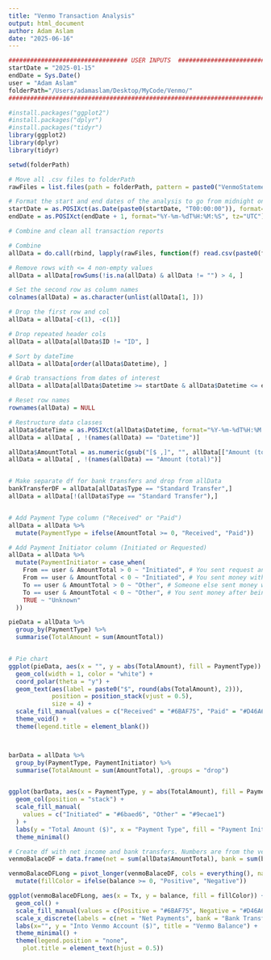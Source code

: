 ```yaml
---
title: "Venmo Transaction Analysis"
output: html_document
author: Adam Aslam
date: "2025-06-16"
---
```



```r
################################# USER INPUTS  #################################
startDate = "2025-01-15"
endDate = Sys.Date()
user = "Adam Aslam"
folderPath="/Users/adamaslam/Desktop/MyCode/Venmo/"
################################################################################  

#install.packages("ggplot2")
#install.packages("dplyr")
#install.packages("tidyr")
library(ggplot2)
library(dplyr)
library(tidyr)

setwd(folderPath)

# Move all .csv files to folderPath
rawFiles = list.files(path = folderPath, pattern = paste0("VenmoStatement.+.csv"))

# Format the start and end dates of the analysis to go from midnight on the first morning to midnight at the end of the endDate in POSIXct
startDate = as.POSIXct(as.Date(paste0(startDate, "T00:00:00")), format="%Y-%m-%d", tz="UTC")
endDate = as.POSIXct(endDate + 1, format="%Y-%m-%dT%H:%M:%S", tz="UTC")

```


```r

# Combine and clean all transaction reports

# Combine
allData = do.call(rbind, lapply(rawFiles, function(f) read.csv(paste0(folderPath, f))))

# Remove rows with <= 4 non-empty values
allData = allData[rowSums(!is.na(allData) & allData != "") > 4, ]

# Set the second row as column names
colnames(allData) = as.character(unlist(allData[1, ]))

# Drop the first row and col
allData = allData[-c(1), -c(1)]

# Drop repeated header cols
allData = allData[allData$ID != "ID", ]

# Sort by dateTime
allData = allData[order(allData$Datetime), ]

# Grab transactions from dates of interest
allData = allData[allData$Datetime >= startDate & allData$Datetime <= endDate, ]

# Reset row names
rownames(allData) = NULL

# Restructure data classes
allData$dateTime = as.POSIXct(allData$Datetime, format="%Y-%m-%dT%H:%M:%S", tz="UTC")
allData = allData[ , !(names(allData) == "Datetime")]

allData$AmountTotal = as.numeric(gsub("[$ ,]", "", allData[["Amount (total)"]]))
allData = allData[ , !(names(allData) == "Amount (total)")]


# Make separate df for bank transfers and drop from allData
bankTransferDF = allData[allData$Type == "Standard Transfer",]
allData = allData[!(allData$Type == "Standard Transfer"),]


# Add Payment Type column ("Received" or "Paid")
allData = allData %>%
  mutate(PaymentType = ifelse(AmountTotal >= 0, "Received", "Paid")) 

# Add Payment Initiator column (Initiated or Requested)
allData = allData %>%
  mutate(PaymentInitiator = case_when(
    From == user & AmountTotal > 0 ~ "Initiated", # You sent request and received payment
    From == user & AmountTotal < 0 ~ "Initiated", # You sent money without being requested
    To == user & AmountTotal > 0 ~ "Other", # Someone else sent money without being requested
    To == user & AmountTotal < 0 ~ "Other", # You sent money after being requested
    TRUE ~ "Unknown"
  ))


```


```r


pieData = allData %>%
  group_by(PaymentType) %>%
  summarise(TotalAmount = sum(AmountTotal))


# Pie chart
ggplot(pieData, aes(x = "", y = abs(TotalAmount), fill = PaymentType)) +
  geom_col(width = 1, color = "white") +
  coord_polar(theta = "y") +
  geom_text(aes(label = paste0("$", round(abs(TotalAmount), 2))), 
            position = position_stack(vjust = 0.5), 
            size = 4) +
  scale_fill_manual(values = c("Received" = "#6BAF75", "Paid" = "#D46A6A")) +
  theme_void() +
  theme(legend.title = element_blank())




```


```r


barData = allData %>%
  group_by(PaymentType, PaymentInitiator) %>%
  summarise(TotalAmount = sum(AmountTotal), .groups = "drop")


ggplot(barData, aes(x = PaymentType, y = abs(TotalAmount), fill = PaymentInitiator)) +
  geom_col(position = "stack") +
  scale_fill_manual(
    values = c("Initiated" = "#6baed6", "Other" = "#9ecae1")
  ) +
  labs(y = "Total Amount ($)", x = "Payment Type", fill = "Payment Initiator") +
  theme_minimal()


```


```r

# Create df with net income and bank transfers. Numbers are from the venmo balance perspective
venmoBalaceDF = data.frame(net = sum(allData$AmountTotal), bank = sum(bankTransferDF$AmountTotal))

venmoBalaceDFLong = pivot_longer(venmoBalaceDF, cols = everything(), names_to = "Tx", values_to = "balance") %>%
  mutate(fillColor = ifelse(balance >= 0, "Positive", "Negative"))

ggplot(venmoBalaceDFLong, aes(x = Tx, y = balance, fill = fillColor)) +
  geom_col() +
  scale_fill_manual(values = c(Positive = "#6BAF75", Negative = "#D46A6A")) +
  scale_x_discrete(labels = c(net = "Net Payments", bank = "Bank Transfers")) +
  labs(x="", y = "Into Venmo Account ($)", title = "Venmo Balance") +
  theme_minimal() +
  theme(legend.position = "none",
    plot.title = element_text(hjust = 0.5))



```
